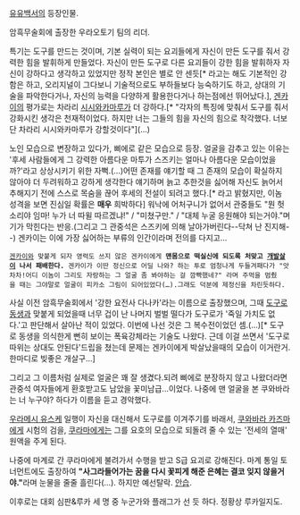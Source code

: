 [[유유백서]]의 등장인물.

암흑무술회에 출장한 우라오토기 팀의 리더.

특기는 도구를 만드는 것이며, 기본 실력이 되는 요괴들에게 자신이 만든 도구를 줘서 강력한 힘을 발휘하게 만들었다. 자신이 만든 도구로 다른 요괴들이 강한 힘을 발휘하자 자신이 강하다고 생각하고 있었지만 정작 본인은 별로 안 센듯[* 라고는 해도 기본적인 강함은 하고, 오리지널이 그다보니 기술적으로도 부하들보다 능숙하기도 하고, 상대의 기술을 파악한다거나, 자신의 능력을 다양하게 활용한다거나 하는점에선 뛰어났다.], [[겐카이]]의 평가로는 차라리 [[시시와카마루]]가 더 강하다.[* "각자의 특징에 맞춰서 도구를 줘서 강화시킨 생각은 천재적이었다. 하지만 너는 그들의 힘을 자신의 힘으로 착각했다. 너보단 차라리 시시와카마루가 강할것이다"](…)

노인 모습으로 변장하고 있다가, 삐에로 같은 모습으로 등장. 얼굴을 감추고 있는 이유는 '후세 사람들에게 그 강력한 아름다운 마투가 스즈키는 얼마나 아름다운 모습이었을까?'라고 상상시키기 위한 자뻑.(…)어떤 존재를 얘기할 때 그 존재의 모습이 확실하지 않아야 더 두려워하고 강하게 생각한다 얘기하며 늙고 추한것을 싫어해 자신도 늙어서 추해지기 전에 스스로 목숨을 끊어 후세의 전설이 되려고 했다.[* 라고 밝혔지만, 이놈 성격을 보면 진심일 확률은 '''매우''' 희박하다] 워낙에 어처구니가 없어서 관중들도 "뭔 헛소리야 임마! 누가 너 따윌 따르겠냐!" / "미쳤구만." / "대체 누굴 응원해야 되는거야."며 기가 막힌다는 반응.(그리고 그 관중석은 스즈키에 의해 날아가버린다--닥쳐 난 진지해--) 겐카이는 이에 가장 싫어하는 부류의 인간이라며 전의를 다지고...

 [[겐카이]]와 맞붙게 되자 영력도 쓰지 않은 겐카이에게 '''맨몸으로 떡실신에 되도록 처맞고 [[개발살]]이 나서 패배한다.''' 겐카이가 이딴 정신으로 어딜 나와? 하는 투로 엄청나게 두들겨패다가 "앗차차!어디 이놈이 그리도 자랑하는 그 얼굴 좀 봐야하는 걸 깜빡했네?" 라며 주먹을 멈췄을 때는 그야말로 얼굴이 피카소 그림이 되어있었다(…).그래도 덕분에 제정신을 차린듯하다.

사실 이전 암흑무술회에서 '강한 요전사 다나카'라는 이름으로 출장했으며, 그때 [[도구로 동생]]과 맞붙게 되었을때 너무 겁이 난 나머지 벌벌 떨다가 도구로가 '죽일 가치도 없다.'고 판단해서 살아난 적이 있었다. 이번에 나선 것은 그 복수전이었던 셈.(…)[* 도구로 동생을 의식한게 뻔히 보이는 폭육강체라는 기술도 나왔다. 근데 이걸 쓰면서 '도구로 따위는 상대도 안된다'드립을 쳤는데 문제는 겐카이에게 박살났을때의 모습이 이거란거.한마디로 빚좋은 개살구...]

그리고 그 이름처럼 실제로 얼굴은 꽤 잘 생겼다.되려 삐에로 분장하지 않고 나왔더라면 관중석 여자들에게 환호받고도 남았을 꽃미남급...이었다. 나중에 맨 얼굴을 본 쿠와바라는 너 누구야? 하다가 이름을 듣고 경악했다.

[[우라메시 유스케]] 일행이 자신을 대신해서 도구로를 이겨주기를 바래서, [[쿠와바라 카즈마]]에게 시험의 검을, [[쿠라마]]에게는 그를 요호의 모습으로 되돌려 줄 수 있는 '전세의 열매' 원액을 주게 된다.

나중에 마계로 간 쿠라마에게 불려가서 수행을 받고 S급 요괴로 강해진다. 마계 통일 토너먼트에도 출장하여 '''"사그라들어가는 꿈을 다시 꽃피게 해준 은혜는 결코 잊지 않을거야."'''라며 눈물을 줄줄 흘린다(…). 하지만 예선탈락. [[안습]].

이후로는 대회 심판&루카 세 명 중 누군가와 플래그가 선 듯 하다. 정황상 루카일지도.
